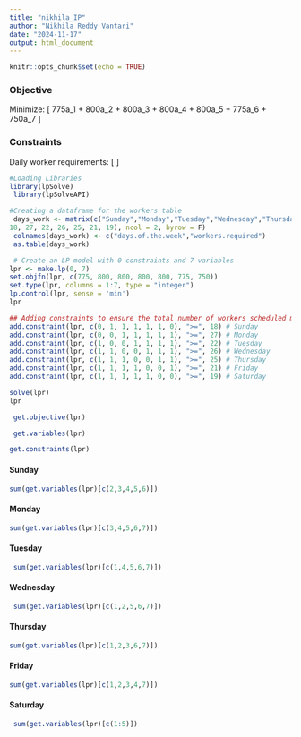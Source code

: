 ---
title: "nikhila_IP"
author: "Nikhila Reddy Vantari"
date: "2024-11-17"
output: html_document
---

```{r setup, include=FALSE}
knitr::opts_chunk$set(echo = TRUE)
```


### Objective
Minimize:
\[
\text{Minimize: } 775a_1 + 800a_2 + 800a_3 + 800a_4 + 800a_5 + 775a_6 + 750a_7
\]

### Constraints
Daily worker requirements:
\[
\begin{align*}
\text{Sunday: } & a_1 + a_7 \geq 18 \\
\text{Monday: } & a_1 + a_2 \geq 27 \\
\text{Tuesday: } & a_2 + a_3 \geq 22 \\
\text{Wednesday: } & a_3 + a_4 \geq 26 \\
\text{Thursday: } & a_4 + a_5 \geq 25 \\
\text{Friday: } & a_5 + a_6 \geq 21 \\
\text{Saturday: } & a_6 + a_7 \geq 19
\end{align*}
\]


```{r}
#Loading Libraries
library(lpSolve)
 library(lpSolveAPI)
```


```{r}
#Creating a dataframe for the workers table
 days_work <- matrix(c("Sunday","Monday","Tuesday","Wednesday","Thursday","Friday","Saturday", 
18, 27, 22, 26, 25, 21, 19), ncol = 2, byrow = F)
 colnames(days_work) <- c("days.of.the.week","workers.required")
 as.table(days_work)
```

```{r}
 # Create an LP model with 0 constraints and 7 variables
lpr <- make.lp(0, 7)
set.objfn(lpr, c(775, 800, 800, 800, 800, 775, 750))
set.type(lpr, columns = 1:7, type = "integer")
lp.control(lpr, sense = 'min')
lpr

```
```{r}
## Adding constraints to ensure the total number of workers scheduled meets the demand for each day:
add.constraint(lpr, c(0, 1, 1, 1, 1, 1, 0), ">=", 18) # Sunday
add.constraint(lpr, c(0, 0, 1, 1, 1, 1, 1), ">=", 27) # Monday
add.constraint(lpr, c(1, 0, 0, 1, 1, 1, 1), ">=", 22) # Tuesday
add.constraint(lpr, c(1, 1, 0, 0, 1, 1, 1), ">=", 26) # Wednesday
add.constraint(lpr, c(1, 1, 1, 0, 0, 1, 1), ">=", 25) # Thursday
add.constraint(lpr, c(1, 1, 1, 1, 0, 0, 1), ">=", 21) # Friday
add.constraint(lpr, c(1, 1, 1, 1, 1, 0, 0), ">=", 19) # Saturday
```



```{r}
solve(lpr)
lpr
```

```{r}
 get.objective(lpr)
```
```{r}
 get.variables(lpr)
```


```{r}
get.constraints(lpr)
```

#### Sunday
```{r}
sum(get.variables(lpr)[c(2,3,4,5,6)])
```
#### Monday
```{r}
sum(get.variables(lpr)[c(3,4,5,6,7)])
```

#### Tuesday
```{r}
 sum(get.variables(lpr)[c(1,4,5,6,7)])
```

#### Wednesday
```{r}
 sum(get.variables(lpr)[c(1,2,5,6,7)])
```

#### Thursday
```{r}
sum(get.variables(lpr)[c(1,2,3,6,7)])
```

#### Friday
```{r}
sum(get.variables(lpr)[c(1,2,3,4,7)])
```

#### Saturday
```{r}
 sum(get.variables(lpr)[c(1:5)])
```






